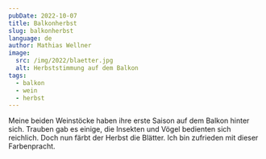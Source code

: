 ```yaml
---
pubDate: 2022-10-07
title: Balkonherbst
slug: balkonherbst
language: de
author: Mathias Wellner
image:
  src: /img/2022/blaetter.jpg
  alt: Herbststimmung auf dem Balkon
tags:
  - balkon
  - wein
  - herbst
---
```



Meine beiden Weinstöcke haben ihre erste Saison auf dem Balkon hinter sich. Trauben gab es einige, die Insekten und Vögel bedienten sich reichlich. Doch nun färbt der Herbst die Blätter. Ich bin zufrieden mit dieser Farbenpracht.

<ResponsiveImage
  src="/img/2022/blaetter.jpg"
  alt="Herbststimmung auf dem Balkon"
  aspectRatio="4:3"
/>
